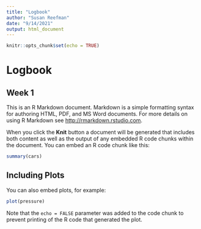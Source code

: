```yaml
---
title: "Logbook"
author: "Susan Reefman"
date: "9/14/2021"
output: html_document
---
```


```r
knitr::opts_chunk$set(echo = TRUE)
```

# Logbook


## Week 1


This is an R Markdown document. Markdown is a simple formatting syntax for authoring HTML, PDF, and MS Word documents. For more details on using R Markdown see <http://rmarkdown.rstudio.com>.

When you click the **Knit** button a document will be generated that includes both content as well as the output of any embedded R code chunks within the document. You can embed an R code chunk like this:

```r
summary(cars)
```

## Including Plots

You can also embed plots, for example:

```r
plot(pressure)
```

Note that the `echo = FALSE` parameter was added to the code chunk to prevent printing of the R code that generated the plot.
